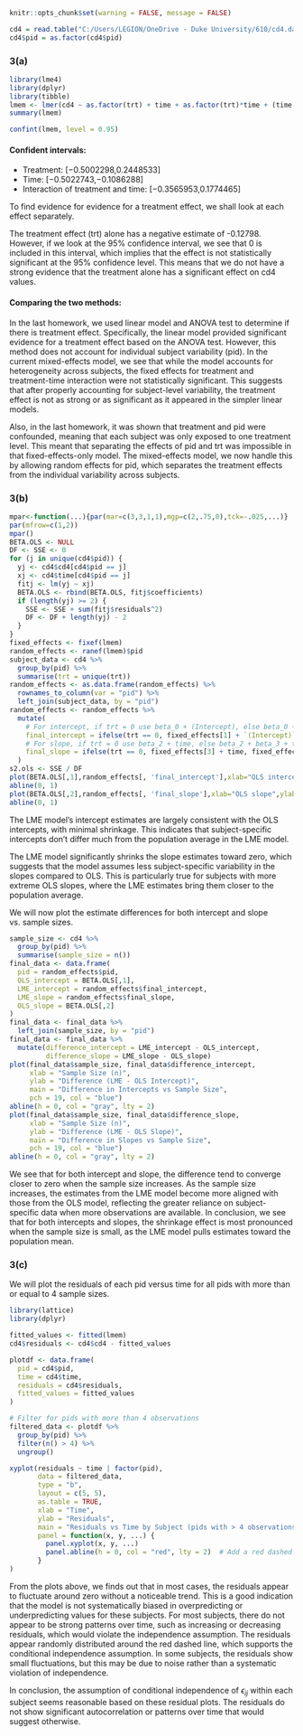 ```r
knitr::opts_chunk$set(warning = FALSE, message = FALSE)
```


```r
cd4 = read.table("C:/Users/LEGION/OneDrive - Duke University/610/cd4.dat", header = TRUE)
cd4$pid = as.factor(cd4$pid)
```
### 3(a)
```r
library(lme4)
library(dplyr)
library(tibble)
lmem <- lmer(cd4 ~ as.factor(trt) + time + as.factor(trt)*time + (time|pid), data=cd4, REML=FALSE)
summary(lmem)
```
```r
confint(lmem, level = 0.95)
```
#### Confident intervals:

- Treatment: [−0.5002298,0.2448533]
- Time: [−0.5022743,−0.1086288]
- Interaction of treatment and time: [−0.3565953,0.1774465]

To find evidence for evidence for a treatment effect, we shall look at each effect separately. 

The treatment effect (trt) alone has a negative estimate of -0.12798. However, if we look at the 95% confidence interval, we see that 0 is included in this interval, which implies that the effect is not statistically significant at the 95% confidence level. This means that we do not have a strong evidence that the treatment alone has a significant effect on cd4 values.

#### Comparing the two methods:
In the last homework, we used linear model and ANOVA test to determine if there is treatment effect. Specifically, the linear model provided significant evidence for a treatment effect based on the ANOVA test. However, this method does not account for individual subject variability (pid). In the current mixed-effects model, we see that while the model accounts for heterogeneity across subjects, the fixed effects for treatment and treatment-time interaction were not statistically significant. This suggests that after properly accounting for subject-level variability, the treatment effect is not as strong or as significant as it appeared in the simpler linear models.

Also, in the last homework, it was shown that treatment and pid were confounded, meaning that each subject was only exposed to one treatment level. This meant that separating the effects of pid and trt was impossible in that fixed-effects-only model. The mixed-effects model, we now handle this by allowing random effects for pid, which separates the treatment effects from the individual variability across subjects.


### 3(b)
```r
mpar<-function(...){par(mar=c(3,3,1,1),mgp=c(2,.75,0),tck=-.025,...)}
par(mfrow=c(1,2)) 
mpar()
BETA.OLS <- NULL
DF <- SSE <- 0
for (j in unique(cd4$pid)) {
  yj <- cd4$cd4[cd4$pid == j]
  xj <- cd4$time[cd4$pid == j]
  fitj <- lm(yj ~ xj)
  BETA.OLS <- rbind(BETA.OLS, fitj$coefficients)
  if (length(yj) >= 2) {
    SSE <- SSE + sum(fitj$residuals^2)
    DF <- DF + length(yj) - 2
  }
}
fixed_effects <- fixef(lmem)
random_effects <- ranef(lmem)$pid
subject_data <- cd4 %>%
  group_by(pid) %>%
  summarise(trt = unique(trt))
random_effects <- as.data.frame(random_effects) %>%
  rownames_to_column(var = "pid") %>%
  left_join(subject_data, by = "pid")
random_effects <- random_effects %>%
  mutate(
    # For intercept, if trt = 0 use beta_0 + (Intercept), else beta_0 + beta_1 + (Intercept)
    final_intercept = ifelse(trt == 0, fixed_effects[1] + `(Intercept)`, fixed_effects[1] + fixed_effects[2] + `(Intercept)`),
    # For slope, if trt = 0 use beta_2 + time, else beta_2 + beta_3 + time
    final_slope = ifelse(trt == 0, fixed_effects[3] + time, fixed_effects[3] + fixed_effects[4] + time)
  )
s2.ols <- SSE / DF
plot(BETA.OLS[,1],random_effects[, 'final_intercept'],xlab="OLS intercept",ylab="LME intercept",)
abline(0, 1)
plot(BETA.OLS[,2],random_effects[, 'final_slope'],xlab="OLS slope",ylab="LME slope",)
abline(0, 1)
```

The LME model's intercept estimates are largely consistent with the OLS intercepts, with minimal shrinkage. This indicates that subject-specific intercepts don't differ much from the population average in the LME model.

The LME model significantly shrinks the slope estimates toward zero, which suggests that the model assumes less subject-specific variability in the slopes compared to OLS. This is particularly true for subjects with more extreme OLS slopes, where the LME estimates bring them closer to the population average.

We will now plot the estimate differences for both intercept and slope vs. sample sizes.

```r
sample_size <- cd4 %>%
  group_by(pid) %>%
  summarise(sample_size = n())
final_data <- data.frame(
  pid = random_effects$pid,
  OLS_intercept = BETA.OLS[,1],
  LME_intercept = random_effects$final_intercept,
  LME_slope = random_effects$final_slope,
  OLS_slope = BETA.OLS[,2]
)
final_data <- final_data %>%
  left_join(sample_size, by = "pid")
final_data <- final_data %>%
  mutate(difference_intercept = LME_intercept - OLS_intercept, 
         difference_slope = LME_slope - OLS_slope)
plot(final_data$sample_size, final_data$difference_intercept,
     xlab = "Sample Size (n)", 
     ylab = "Difference (LME - OLS Intercept)",
     main = "Difference in Intercepts vs Sample Size",
     pch = 19, col = "blue")
abline(h = 0, col = "gray", lty = 2)
plot(final_data$sample_size, final_data$difference_slope,
     xlab = "Sample Size (n)", 
     ylab = "Difference (LME - OLS Slope)",
     main = "Difference in Slopes vs Sample Size",
     pch = 19, col = "blue")
abline(h = 0, col = "gray", lty = 2)

```

We see that for both intercept and slope, the difference tend to converge closer to zero when the sample size increases. As the sample size increases, the estimates from the LME model become more aligned with those from the OLS model, reflecting the greater reliance on subject-specific data when more observations are available. In conclusion, we see that for both intercepts and slopes, the shrinkage effect is most pronounced when the sample size is small, as the LME model pulls estimates toward the population mean.


### 3(c)
We will plot the residuals of each pid versus time for all pids with more than or equal to 4 sample sizes.
```r
library(lattice)
library(dplyr)

fitted_values <- fitted(lmem)
cd4$residuals <- cd4$cd4 - fitted_values

plotdf <- data.frame(
  pid = cd4$pid,
  time = cd4$time, 
  residuals = cd4$residuals,
  fitted_values = fitted_values
)

# Filter for pids with more than 4 observations
filtered_data <- plotdf %>%
  group_by(pid) %>%
  filter(n() > 4) %>%
  ungroup()

xyplot(residuals ~ time | factor(pid),
       data = filtered_data,
       type = "b",
       layout = c(5, 5), 
       as.table = TRUE,  
       xlab = "Time",
       ylab = "Residuals",
       main = "Residuals vs Time by Subject (pids with > 4 observations)",
       panel = function(x, y, ...) {
         panel.xyplot(x, y, ...)
         panel.abline(h = 0, col = "red", lty = 2)  # Add a red dashed horizontal line at y = 0
       }
)
```

From the plots above, we finds out that in most cases, the residuals appear to fluctuate around zero without a noticeable trend. This is a good indication that the model is not systematically biased in overpredicting or underpredicting values for these subjects. For most subjects, there do not appear to be strong patterns over time, such as increasing or decreasing residuals, which would violate the independence assumption. The residuals appear randomly distributed around the red dashed line, which supports the conditional independence assumption. In some subjects, the residuals show small fluctuations, but this may be due to noise rather than a systematic violation of independence.

In conclusion,  the assumption of conditional independence of $\epsilon_{ij}$ within each subject seems reasonable based on these residual plots. The residuals do not show significant autocorrelation or patterns over time that would suggest otherwise.

